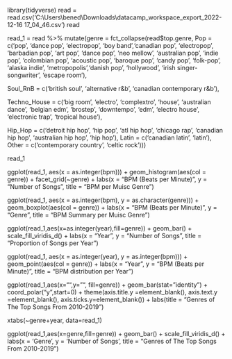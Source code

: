 library(tidyverse)
read = read.csv('C:\\Users\\bened\\Downloads\\datacamp_workspace_export_2022-12-16 17_04_46.csv')
read

read_1 = read %>% mutate(genre = fct_collapse(read$top.genre,
Pop =             c('pop', 'dance pop', 'electropop', 'boy band','canadian pop', 'electropop', 'barbadian pop', 'art pop',
                  'dance pop',  'neo mellow', 'australian pop', 'indie pop', 'colombian pop', 'acoustic pop', 'baroque
                  pop', 'candy pop', 'folk-pop', 'alaska indie', 'metropopolis','danish pop', 'hollywood', 'irish
                  singer-songwriter', 'escape room'),
              
Soul_RnB =        c('british soul', 'alternative r&b', 'canadian contemporary r&b'),

Techno_House =    c('big room', 'electro', 'complextro', 'house', 'australian dance', 'belgian edm', 'brostep',
                  'downtempo', 'edm', 'electro house', 'electronic trap', 'tropical house'), 
                  
Hip_Hop =         c('detroit hip hop', 'hip pop', 'atl hip hop', 'chicago rap', 'canadian hip hop', 'australian hip hop', 'hip hop'),
Latin =           c('canadian latin', 'latin'),
Other =           c('contemporary country', 'celtic rock')))

read_1

ggplot(read_1, aes(x = as.integer(bpm))) + 
geom_histogram(aes(col = genre)) + 
facet_grid(~genre) + 
labs(x = "BPM (Beats per Minute)", y = "Number of Songs", title = "BPM per Muisc Genre")

ggplot(read_1, aes(x = as.integer(bpm), y = as.character(genre))) + 
geom_boxplot(aes(col = genre)) + 
labs(x = "BPM (Beats per Minute)", y = "Genre", title = "BPM Summary per Muisc Genre")

ggplot(read_1,aes(x=as.integer(year),fill=genre)) +
 geom_bar() + scale_fill_viridis_d() + labs(x = "Year", y = "Number of Songs", title = "Proportion of Songs per Year")

ggplot(read_1, aes(x = as.integer(year), y = as.integer(bpm))) +
geom_point(aes(col = genre)) + 
labs(x = "Year", y = "BPM (Beats per Minute)", title = "BPM distribution per Year")

ggplot(read_1,aes(x="",y="", fill=genre)) + 
geom_bar(stat="identity") + coord_polar("y",start=0) + 
theme(axis.title.y =element_blank(), axis.text.y =element_blank(), axis.ticks.y=element_blank()) + 
labs(title = "Genres of The Top Songs From 2010-2019")

xtabs(~genre+year, data=read_1)

ggplot(read_1,aes(x=genre,fill=genre)) + geom_bar() + scale_fill_viridis_d() + 
      labs(x = 'Genre', y = 'Number of Songs', title = "Genres of The Top Songs From 2010-2019") 


